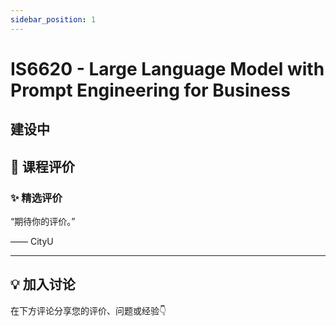 ```yaml
---
sidebar_position: 1
---
```



# IS6620 - Large Language Model with Prompt Engineering for Business

## 建设中

## **💬 课程评价**

### ✨ **精选评价**
<div className={commentStyles.commentBox}>
    <p className={commentStyles.commentText}>
        “期待你的评价。”
    </p>
    <p className={commentStyles.commentAuthor}>—— CityU</p>
</div>

---

## **💡 加入讨论**

在下方评论分享您的评价、问题或经验👇
<Utterances />
